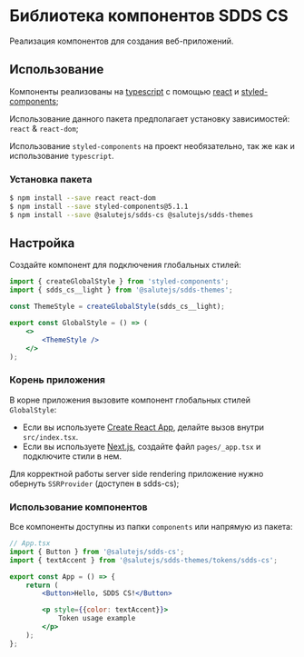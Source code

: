 
<Meta title="About" />

# Библиотека компонентов SDDS CS

Реализация компонентов для создания веб-приложений.


## Использование

Компоненты реализованы на [typescript](https://www.typescriptlang.org/) с помощью [react](https://reactjs.org/) и [styled-components](https://styled-components.com/);

Использование данного пакета предполагает установку зависимостей: `react` & `react-dom`;

Использование `styled-components` на проект необязательно, так же как и использование `typescript`.

### Установка пакета

```bash
$ npm install --save react react-dom
$ npm install --save styled-components@5.1.1
$ npm install --save @salutejs/sdds-cs @salutejs/sdds-themes
```

## Настройка

Создайте компонент для подключения глобальных стилей:

```jsx title="GlobalStyle.tsx"
import { createGlobalStyle } from 'styled-components';
import { sdds_cs__light } from '@salutejs/sdds-themes';

const ThemeStyle = createGlobalStyle(sdds_cs__light);

export const GlobalStyle = () => (
    <>
        <ThemeStyle />
    </>
);
```

### Корень приложения

В корне приложения вызовите компонент глобальных стилей `GlobalStyle`:

-   Если вы используете [Create React App](https://create-react-app.dev), делайте вызов внутри `src/index.tsx`.
-   Если вы используете [Next.js](https://nextjs.org/), создайте файл `pages/_app.tsx` и подключите стили в нем.

Для корректной работы server side rendering приложение нужно обернуть `SSRProvider` (доступен в sdds-cs);

### Использование компонентов

Все компоненты доступны из папки `components` или напрямую из пакета:

```jsx
// App.tsx
import { Button } from '@salutejs/sdds-cs';
import { textAccent } from '@salutejs/sdds-themes/tokens/sdds-cs';

export const App = () => {
    return (
        <Button>Hello, SDDS CS!</Button>

        <p style={{color: textAccent}}>
            Token usage example
        </p>
    );
};
```
